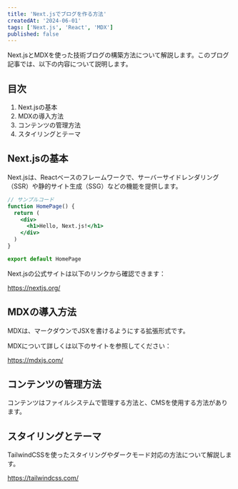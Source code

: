 ```yaml
---
title: 'Next.jsでブログを作る方法'
createdAt: '2024-06-01'
tags: ['Next.js', 'React', 'MDX']
published: false
---
```


Next.jsとMDXを使った技術ブログの構築方法について解説します。このブログ記事では、以下の内容について説明します。

## 目次

1. Next.jsの基本
2. MDXの導入方法
3. コンテンツの管理方法
4. スタイリングとテーマ

## Next.jsの基本

Next.jsは、Reactベースのフレームワークで、サーバーサイドレンダリング（SSR）や静的サイト生成（SSG）などの機能を提供します。

```jsx
// サンプルコード
function HomePage() {
  return (
    <div>
      <h1>Hello, Next.js!</h1>
    </div>
  )
}

export default HomePage
```

Next.jsの公式サイトは以下のリンクから確認できます：

<LinkCard>https://nextjs.org/</LinkCard>

## MDXの導入方法

MDXは、マークダウンでJSXを書けるようにする拡張形式です。

MDXについて詳しくは以下のサイトを参照してください：

<LinkCard>https://mdxjs.com/</LinkCard>

## コンテンツの管理方法

コンテンツはファイルシステムで管理する方法と、CMSを使用する方法があります。

## スタイリングとテーマ

TailwindCSSを使ったスタイリングやダークモード対応の方法について解説します。

<LinkCard>https://tailwindcss.com/</LinkCard>

